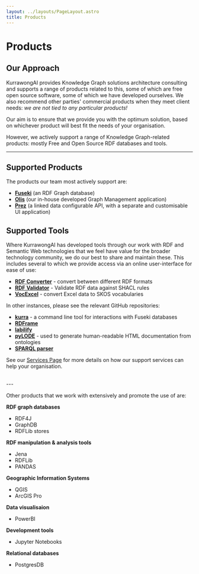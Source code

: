 ```yaml
---
layout: ../layouts/PageLayout.astro
title: Products
---
```


# Products

## Our Approach

KurrawongAI provides Knowledge Graph solutions architecture consulting and supports a range of products related to this, some of which are free open source software, some of which we have developed ourselves. We also recommend other parties' commercial products when they meet client needs: _we are not tied to any particular products!_

Our aim is to ensure that we provide you with the optimum solution, based on whichever product will best fit the needs of your organisation.

However, we actively support a range of Knowledge Graph-related products: mostly Free and Open Source RDF databases and tools.

---
## Supported Products

The products our team most actively support are:
- **[Fuseki](/products/fuseki)** (an RDF Graph database)
- **[Olis](/products/olis)** (our in-house developed Graph Management application)
- **[Prez](products/prez)** (a linked data configurable API, with a separate and customisable UI application)

## Supported Tools

Where KurrawongAI has developed tools through our work with RDF and Semantic Web technologies that we feel have value for the broader technology community, we do our best to share and maintain these. This includes several to which we provide access via an online user-interface for ease of use:
- **[RDF Converter](https://tools.dev.kurrawong.ai/convert)** - convert between different RDF formats
- **[RDF Validator](https://tools.dev.kurrawong.ai/validate)** - Validate RDF data against SHACL rules
- **[VocExcel](https://tools.dev.kurrawong.ai/vocexcel)** - convert Excel data to SKOS vocabularies

In other instances, please see the relevant GitHub repositories:
- **[kurra](https://github.com/Kurrawong/kurrawong-python)** - a command line tool for interactions with Fuseki databases
- **[RDFrame](https://github.com/Kurrawong/rdframe-lib)**
- **[labilify](https://github.com/Kurrawong/labelify)**
- **[pyLODE](https://github.com/RDFLib/pyLODE)** - used to generate human-readable HTML documentation from ontologies
- **[SPARQL parser](https://github.com/Kurrawong/sparql)**


See our [Services Page](/services) for more details on how our support services can help your organisation.

<br/>
---

Other products that we work with extensively and promote the use of are:

**RDF graph databases**
  - RDF4J
  - GraphDB
  - RDFLib stores

**RDF manipulation & analysis tools**
  - Jena
  - RDFLib
  - PANDAS

**Geographic Information Systems**
- QGIS
- ArcGIS Pro

**Data visualisaion**
- PowerBI

**Development tools**
- Jupyter Notebooks

**Relational databases**
- PostgresDB

<br/>

